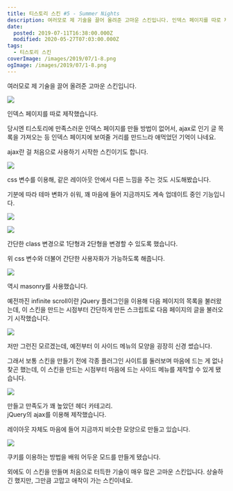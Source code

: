 ```yaml
---
title: 티스토리 스킨 #5 - Summer Nights
description: 여러모로 제 기술을 끌어 올려준 고마운 스킨입니다. 인덱스 페이지를 따로 제작했습니다. 당시엔 티스토리에 만족스러운 인덱스 페이지를 만들 방법이 없어서, ajax로 인기 글 목록을 가져오는 등 인덱스 페이지에 보여줄 거리를 만드느라 애먹었던 기억이 나네요. ajax란 걸 처음으로 사용하기 시작한 스킨이기도 합니다. css 변수를 이용해, 같은 레이아웃 안에서 다른 느낌을 주는 것도 시도해봤습니다. 기분에 따라 테마 변화가
date:
  posted: 2019-07-11T16:38:00.000Z
  modified: 2020-05-27T07:03:00.000Z
tags:
  - 티스토리 스킨
coverImage: /images/2019/07/1-8.png
ogImage: /images/2019/07/1-8.png
---
```


여러모로 제 기술을 끌어 올려준 고마운 스킨입니다.

![](/images/2019/07/1-8.png)

인덱스 페이지를 따로 제작했습니다.

당시엔 티스토리에 만족스러운 인덱스 페이지를 만들 방법이 없어서, ajax로 인기 글 목록을 가져오는 등 인덱스 페이지에 보여줄 거리를 만드느라 애먹었던 기억이 나네요.

ajax란 걸 처음으로 사용하기 시작한 스킨이기도 합니다.

![](/images/2019/07/1-1-2.png)

css 변수를 이용해, 같은 레이아웃 안에서 다른 느낌을 주는 것도 시도해봤습니다.

기분에 따라 테마 변화가 쉬워, 꽤 마음에 들어 지금까지도 계속 업데이트 중인 기능입니다.

![](/images/2019/07/2-1-1.png)

![](/images/2019/07/2-5.png)

간단한 class 변경으로 1단형과 2단형을 변경할 수 있도록 했습니다.

위 css 변수와 더불어 간단한 사용자화가 가능하도록 해줍니다.

![](/images/2019/07/3-3.png)

역시 masonry를 사용했습니다.

예전까진 infinite scroll이란 jQuery 플러그인을 이용해 다음 페이지의 목록을 불러왔는데, 이 스킨을 만드는 시점부터 간단하게 만든 스크립트로 다음 페이지의 글을 불러오기 시작했습니다.

![](/images/2019/07/4-3.png)

저만 그런진 모르겠는데, 예전부터 이 사이드 메뉴의 모양을 굉장히 신경 썼습니다.

그래서 보통 스킨을 만들기 전에 각종 플러그인 사이트를 둘러보며 마음에 드는 게 없나 찾곤 했는데, 이 스킨을 만드는 시점부터 마음에 드는 사이드 메뉴를 제작할 수 있게 됐습니다.

![](/images/2019/07/5-2.png)

만들고 만족도가 꽤 높았던 헤더 카테고리.  
jQuery의 ajax를 이용해 제작했습니다.

레이아웃 자체도 마음에 들어 지금까지 비슷한 모양으로 만들고 있습니다.

![](/images/2019/07/6.png)

쿠키를 이용하는 방법을 배워 어두운 모드를 만들게 됐습니다.

외에도 이 스킨을 만들며 처음으로 터득한 기술이 매우 많은 고마운 스킨입니다. 상술하긴 했지만, 그만큼 고맙고 애착이 가는 스킨이네요.